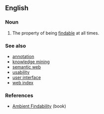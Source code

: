 ==English==

===Noun===
{{en-noun|sg=[[ambient]] [[findability]]|ambient findabilities}}

# {{information science|internet}} The property of being [[findable]] at all times.

===See also===
* [[annotation]]
* [[knowledge mining]]
* [[semantic web]]
* [[usability]]
* [[user interface]]
* [[web index]]

===References===
* [http://www.oreilly.com/catalog/ambient/ Ambient Findability] (book)